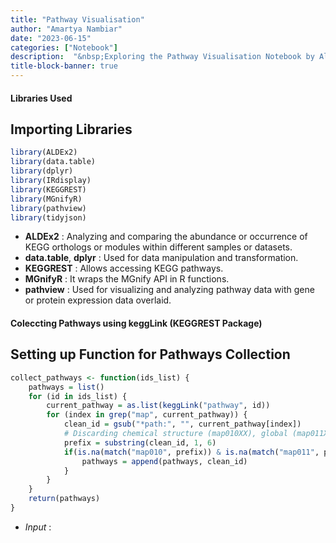 ```yaml
---
title: "Pathway Visualisation"
author: "Amartya Nambiar"
date: "2023-06-15"
categories: ["Notebook"]
description:  "&nbsp;Exploring the Pathway Visualisation Notebook by Alejandra Escobar (EBI Bioinformatician)"
title-block-banner: true
---
```


<!-- #### What does it do? -->


#### Libraries Used

::: {.callout-note icon=false}

# Importing Libraries

```r
library(ALDEx2)
library(data.table)
library(dplyr)
library(IRdisplay)
library(KEGGREST)
library(MGnifyR)   
library(pathview)
library(tidyjson)
```

- **ALDEx2** : Analyzing and comparing the abundance or occurrence of KEGG orthologs or modules within different samples or datasets.
- **data.table**, **dplyr** : Used for data manipulation and transformation.
- **KEGGREST** : Allows accessing KEGG pathways.
- **MGnifyR** : It wraps the MGnify API in R functions.
- **pathview** : Used for visualizing and analyzing pathway data with gene or protein expression data overlaid.

:::


#### Coleccting Pathways using keggLink (KEGGREST Package) 

::: {.callout-note icon=false}

# Setting up Function for Pathways Collection

```r
collect_pathways <- function(ids_list) {
    pathways = list()
    for (id in ids_list) { 
        current_pathway = as.list(keggLink("pathway", id))
        for (index in grep("map", current_pathway)) {        
            clean_id = gsub("*path:", "", current_pathway[index])
            # Discarding chemical structure (map010XX), global (map011XX), and overview (map012XX) maps
            prefix = substring(clean_id, 1, 6)
            if(is.na(match("map010", prefix)) & is.na(match("map011", prefix)) & is.na(match("map012", prefix)) ){
                pathways = append(pathways, clean_id)
            }
        }
    }
    return(pathways)
}
```

- *Input* :

:::














